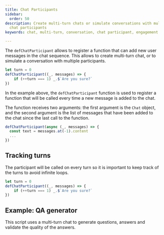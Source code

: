 ```yaml
---
title: Chat Participants
sidebar:
  order: 50
description: Create multi-turn chats or simulate conversations with multiple
  chat participants
keywords: chat, multi-turn, conversation, chat participant, engagement

---
```



The `defChatParticipant` allows to register a function that can add new user messages in the chat sequence.
This allows to create multi-turn chat, or to simulate a conversation with multiple participants.

```js
let turn = 0
defChatParticipant((_, messages) => {
    if (++turn === 1) _.$`Are you sure?`
})
```

In the example above, the `defChatParticipant` function is used to register a function that will be called every time a new message is added to the chat.

The function receives two arguments: the first argument is the `Chat` object, and the second argument is the list of messages that have been added to the chat since the last call to the function.

```js
defChatParticipant(async (_, messages) => {
  const text = messages.at(-1).content
  ...
})
```

## Tracking turns

The participant will be called on every turn so it is important to keep track of the turns to avoid infinite loops.

```js
let turn = 0
defChatParticipant((_, messages) => {
    if (++turn === 1) _.$`Are you sure?`
})
```


## Example: QA generator

This script uses a multi-turn chat to generate questions, answers and validate the quality of the answers.

<Code code={scriptSource} wrap={true} lang="js" title="qa-gen.genai.mjs" />

